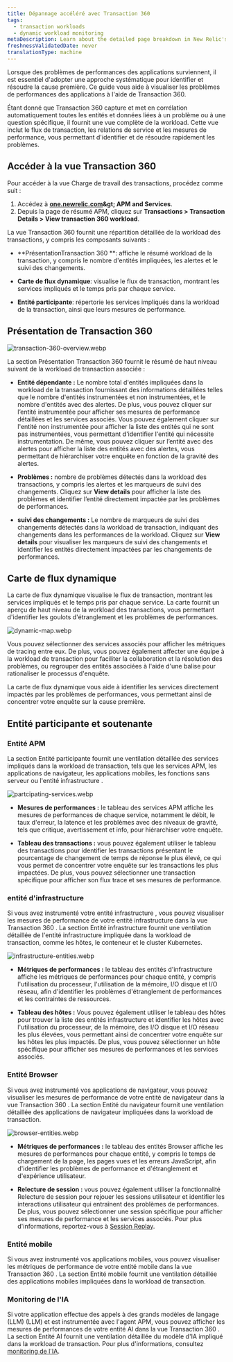 ```yaml
---
title: Dépannage accéléré avec Transaction 360
tags:
  - transaction workloads
  - dynamic workload monitoring
metaDescription: Learn about the detailed page breakdown in New Relic's Transaction 360 feature.
freshnessValidatedDate: never
translationType: machine
---
```


Lorsque des problèmes de performances des applications surviennent, il est essentiel d&apos;adopter une approche systématique pour identifier et résoudre la cause première. Ce guide vous aide à visualiser les problèmes de performances des applications à l&apos;aide de Transaction 360.

Étant donné que Transaction 360 capture et met en corrélation automatiquement toutes les entités et données liées à un problème ou à une question spécifique, il fournit une vue complète de la workload. Cette vue inclut le flux de transaction, les relations de service et les mesures de performance, vous permettant d&apos;identifier et de résoudre rapidement les problèmes.

## Accéder à la vue Transaction 360

Pour accéder à la vue Charge de travail des transactions, procédez comme suit :

1. Accédez à **[one.newrelic.com](https://one.newrelic.com)&amp;gt; APM and Services**.
2. Depuis la page de résumé APM, cliquez sur **Transactions &gt; Transaction Details &gt; View transaction 360 workload**.

La vue Transaction 360 fournit une répartition détaillée de la workload des transactions, y compris les composants suivants :

* **PrésentationTransaction 360 **: affiche le résumé workload de la transaction, y compris le nombre d&apos;entités impliquées, les alertes et le suivi des changements.

* **Carte de flux dynamique**: visualise le flux de transaction, montrant les services impliqués et le temps pris par chaque service.

* **Entité participante**: répertorie les services impliqués dans la workload de la transaction, ainsi que leurs mesures de performance.

## Présentation de Transaction 360

<img title="transaction-360-overview.webp" alt="transaction-360-overview.webp" src="/images/transaction-360-overview.webp" />

La section Présentation Transaction 360 fournit le résumé de haut niveau suivant de la workload de transaction associée :

* **Entité dépendante :** Le nombre total d&apos;entités impliquées dans la workload de la transaction fournissant des informations détaillées telles que le nombre d&apos;entités instrumentées et non instrumentées, et le nombre d&apos;entités avec des alertes. De plus, vous pouvez cliquer sur l’entité instrumentée pour afficher ses mesures de performance détaillées et les services associés. Vous pouvez également cliquer sur l&apos;entité non instrumentée pour afficher la liste des entités qui ne sont pas instrumentées, vous permettant d&apos;identifier l&apos;entité qui nécessite instrumentation. De même, vous pouvez cliquer sur l’entité avec des alertes pour afficher la liste des entités avec des alertes, vous permettant de hiérarchiser votre enquête en fonction de la gravité des alertes.

* **Problèmes :** nombre de problèmes détectés dans la workload des transactions, y compris les alertes et les marqueurs de suivi des changements. Cliquez sur **View details** pour afficher la liste des problèmes et identifier l’entité directement impactée par les problèmes de performances.

* **suivi des changements :** Le nombre de marqueurs de suivi des changements détectés dans la workload de transaction, indiquant des changements dans les performances de la workload. Cliquez sur **View details** pour visualiser les marqueurs de suivi des changements et identifier les entités directement impactées par les changements de performances.

## Carte de flux dynamique

La carte de flux dynamique visualise le flux de transaction, montrant les services impliqués et le temps pris par chaque service. La carte fournit un aperçu de haut niveau de la workload des transactions, vous permettant d&apos;identifier les goulots d&apos;étranglement et les problèmes de performances.

<img title="dynamic-map.webp" alt="dynamic-map.webp" src="/images/dynamic-map.webp" />

Vous pouvez sélectionner des services associés pour afficher les métriques de tracing entre eux. De plus, vous pouvez également affecter une équipe à la workload de transaction pour faciliter la collaboration et la résolution des problèmes, ou regrouper des entités associées à l&apos;aide d&apos;une balise pour rationaliser le processus d&apos;enquête.

La carte de flux dynamique vous aide à identifier les services directement impactés par les problèmes de performances, vous permettant ainsi de concentrer votre enquête sur la cause première.

## Entité participante et soutenante

### Entité APM

La section Entité participante fournit une ventilation détaillée des services impliqués dans la workload de transaction, tels que les services APM, les applications de navigateur, les applications mobiles, les fonctions sans serveur ou l&apos;entité infrastructure .

<img title="partcipating-services.webp" alt="partcipating-services.webp" src="/images/partcipating-services.webp" />

* **Mesures de performances :** le tableau des services APM affiche les mesures de performances de chaque service, notamment le débit, le taux d&apos;erreur, la latence et les problèmes avec des niveaux de gravité, tels que critique, avertissement et info, pour hiérarchiser votre enquête.

* **Tableau des transactions :** vous pouvez également utiliser le tableau des transactions pour identifier les transactions présentant le pourcentage de changement de temps de réponse le plus élevé, ce qui vous permet de concentrer votre enquête sur les transactions les plus impactées. De plus, vous pouvez sélectionner une transaction spécifique pour afficher son flux trace et ses mesures de performance.

### entité d&apos;infrastructure

Si vous avez instrumenté votre entité infrastructure , vous pouvez visualiser les mesures de performance de votre entité infrastructure dans la vue Transaction 360 . La section Entité infrastructure fournit une ventilation détaillée de l&apos;entité infrastructure impliquée dans la workload de transaction, comme les hôtes, le conteneur et le cluster Kubernetes.

<img title="infrastructure-entities.webp" alt="infrastructure-entities.webp" src="/images/infrastructure-entities.webp" />

* **Métriques de performances :** le tableau des entités d&apos;infrastructure affiche les métriques de performances pour chaque entité, y compris l&apos;utilisation du processeur, l&apos;utilisation de la mémoire, I/O disque et I/O réseau, afin d&apos;identifier les problèmes d&apos;étranglement de performances et les contraintes de ressources.

* **Tableau des hôtes :** Vous pouvez également utiliser le tableau des hôtes pour trouver la liste des entités infrastructure et identifier les hôtes avec l&apos;utilisation du processeur, de la mémoire, des I/O disque et I/O réseau les plus élevées, vous permettant ainsi de concentrer votre enquête sur les hôtes les plus impactés. De plus, vous pouvez sélectionner un hôte spécifique pour afficher ses mesures de performances et les services associés.

### Entité Browser

Si vous avez instrumenté vos applications de navigateur, vous pouvez visualiser les mesures de performance de votre entité de navigateur dans la vue Transaction 360 . La section Entité du navigateur fournit une ventilation détaillée des applications de navigateur impliquées dans la workload de transaction.

<img title="browser-entities.webp" alt="browser-entities.webp" src="/images/browser-entities.webp" />

* **Métriques de performances :** le tableau des entités Browser affiche les mesures de performances pour chaque entité, y compris le temps de chargement de la page, les pages vues et les erreurs JavaScript, afin d&apos;identifier les problèmes de performance et d&apos;étranglement et d&apos;expérience utilisateur.

* **Relecture de session :** vous pouvez également utiliser la fonctionnalité Relecture de session pour rejouer les sessions utilisateur et identifier les interactions utilisateur qui entraînent des problèmes de performances. De plus, vous pouvez sélectionner une session spécifique pour afficher ses mesures de performance et les services associés. Pour plus d&apos;informations, reportez-vous à [Session Replay](/docs/browser/browser-monitoring/browser-pro-features/session-replay/get-started/).

### Entité mobile

Si vous avez instrumenté vos applications mobiles, vous pouvez visualiser les métriques de performance de votre entité mobile dans la vue Transaction 360 . La section Entité mobile fournit une ventilation détaillée des applications mobiles impliquées dans la workload de transaction.

### Monitoring de l&apos;IA

Si votre application effectue des appels à des grands modèles de langage (LLM) (LLM) et est instrumentée avec l&apos;agent APM, vous pouvez afficher les mesures de performances de votre entité AI dans la vue Transaction 360 . La section Entité AI fournit une ventilation détaillée du modèle d&apos;IA impliqué dans la workload de transaction. Pour plus d&apos;informations, consultez [monitoring de l&apos;IA](/docs/ai-monitoring/intro-to-ai-monitoring/).
